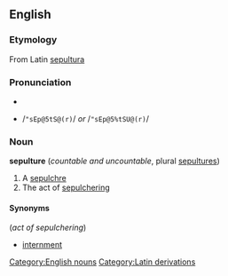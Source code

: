 ==English==
===Etymology===
From Latin [[sepultura]]

===Pronunciation===
*{{IPA|/ˈsɛpəɫʧə(r)/ ''or'' /ˈsɛpəɫˌʧʊə(r)/}}
*{{SAMPA}} /<tt>"sEp@5tS@(r)</tt>/ ''or'' /<tt>"sEp@5%tSU@(r)</tt>/

===Noun===
'''sepulture''' (''countable and uncountable'', plural [[sepultures]])
# A [[sepulchre]]
# The act of [[sepulchering]]

====Synonyms====
(''act of sepulchering'')
* [[internment]]

[[Category:English nouns]]
[[Category:Latin derivations]]
